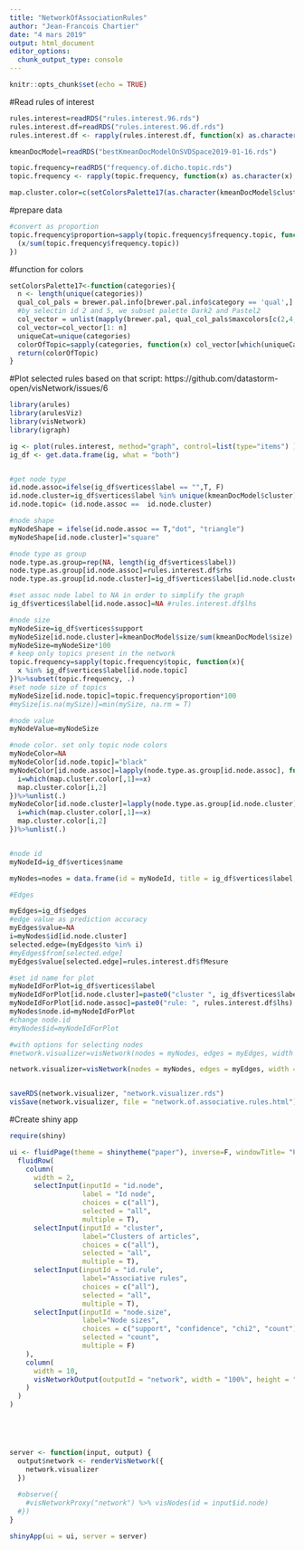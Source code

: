 ```yaml
---
title: "NetworkOfAssociationRules"
author: "Jean-Francois Chartier"
date: "4 mars 2019"
output: html_document
editor_options: 
  chunk_output_type: console
---
```


```r
knitr::opts_chunk$set(echo = TRUE)
```

#Read rules of interest
```r
rules.interest=readRDS("rules.interest.96.rds")
rules.interest.df=readRDS("rules.interest.96.df.rds")
rules.interest.df <- rapply(rules.interest.df, function(x) as.character(x), classes="factor", how="replace")

kmeanDocModel=readRDS("bestKmeanDocModelOnSVDSpace2019-01-16.rds")

topic.frequency=readRDS("frequency.of.dicho.topic.rds")
topic.frequency <- rapply(topic.frequency, function(x) as.character(x), classes="factor", how="replace")

map.cluster.color=c(setColorsPalette17(as.character(kmeanDocModel$cluster)))%>%cbind(names(.),.)%>%unique(.)


```

#prepare data
```r
#convert as proportion
topic.frequency$proportion=sapply(topic.frequency$frequency.topic, function(x){
  (x/sum(topic.frequency$frequency.topic))
})

```

#function for colors
```r
setColorsPalette17<-function(categories){
  n <- length(unique(categories))
  qual_col_pals = brewer.pal.info[brewer.pal.info$category == 'qual',]
  #by selectin id 2 and 5, we subset palette Dark2 and Pastel2
  col_vector = unlist(mapply(brewer.pal, qual_col_pals$maxcolors[c(2,4,5)], rownames(qual_col_pals[c(2,4,5),]))) %>% unique()
  col_vector=col_vector[1: n]
  uniqueCat=unique(categories)
  colorOfTopic=sapply(categories, function(x) col_vector[which(uniqueCat==x)])
  return(colorOfTopic)
}
```



#Plot selected rules
based on that script: https://github.com/datastorm-open/visNetwork/issues/6
```r
library(arules)
library(arulesViz)
library(visNetwork)
library(igraph)

ig <- plot(rules.interest, method="graph", control=list(type="items") )
ig_df <- get.data.frame(ig, what = "both")


#get node type
id.node.assoc=ifelse(ig_df$vertices$label == "",T, F)
id.node.cluster=ig_df$vertices$label %in% unique(kmeanDocModel$cluster)
id.node.topic= (id.node.assoc ==  id.node.cluster)

#node shape
myNodeShape = ifelse(id.node.assoc == T,"dot", "triangle")
myNodeShape[id.node.cluster]="square"

#node type as group
node.type.as.group=rep(NA, length(ig_df$vertices$label))
node.type.as.group[id.node.assoc]=rules.interest.df$rhs
node.type.as.group[id.node.cluster]=ig_df$vertices$label[id.node.cluster]

#set assoc node label to NA in order to simplify the graph
ig_df$vertices$label[id.node.assoc]=NA #rules.interest.df$lhs

#node size
myNodeSize=ig_df$vertices$support
myNodeSize[id.node.cluster]=kmeanDocModel$size/sum(kmeanDocModel$size)
myNodeSize=myNodeSize*100
# keep only topics present in the network
topic.frequency=sapply(topic.frequency$topic, function(x){
  x %in% ig_df$vertices$label[id.node.topic]
})%>%subset(topic.frequency, .)
#set node size of topics
myNodeSize[id.node.topic]=topic.frequency$proportion*100
#mySize[is.na(mySize)]=min(mySize, na.rm = T)

#node value
myNodeValue=myNodeSize

#node color. set only topic node colors
myNodeColor=NA
myNodeColor[id.node.topic]="black"
myNodeColor[id.node.assoc]=lapply(node.type.as.group[id.node.assoc], function(x){
  i=which(map.cluster.color[,1]==x)
  map.cluster.color[i,2]
})%>%unlist(.)
myNodeColor[id.node.cluster]=lapply(node.type.as.group[id.node.cluster], function(x){
  i=which(map.cluster.color[,1]==x)
  map.cluster.color[i,2]
})%>%unlist(.)


#node id
myNodeId=ig_df$vertices$name

myNodes=nodes = data.frame(id = myNodeId, title = ig_df$vertices$label, ig_df$vertices, shape=myNodeShape, group=node.type.as.group, size=myNodeSize, value=myNodeValue, color=myNodeColor, font.size =30) 

#Edges

myEdges=ig_df$edges
#edge value as prediction accuracy
myEdges$value=NA
i=myNodes$id[id.node.cluster]
selected.edge=(myEdges$to %in% i)
#myEdges$from[selected.edge]
myEdges$value[selected.edge]=rules.interest.df$fMesure

#set id name for plot
myNodeIdForPlot=ig_df$vertices$label
myNodeIdForPlot[id.node.cluster]=paste0("cluster ", ig_df$vertices$label[id.node.cluster])
myNodeIdForPlot[id.node.assoc]=paste0("rule: ", rules.interest.df$lhs)
myNodes$node.id=myNodeIdForPlot
#change node.id
#myNodes$id=myNodeIdForPlot

#with options for selecting nodes
#network.visualizer=visNetwork(nodes = myNodes, edges = myEdges, width = "100%", height = "100%") %>% visEdges( arrows = "to" ) %>% visGroups() %>% visEdges(color=list("inherit"="to")) %>% visOptions( highlightNearest = T, nodesIdSelection = TRUE, selectedBy = list(variable="group"))%>%visPhysics(stabilization = FALSE)%>%visInteraction(navigationButtons = TRUE) 

network.visualizer=visNetwork(nodes = myNodes, edges = myEdges, width = "100%", height = "100vh") %>% visEdges( arrows = "to" ) %>% visGroups() %>% visEdges(color=list("inherit"="to")) %>% visOptions( highlightNearest = T, nodesIdSelection = F)%>%visPhysics(stabilization = FALSE)%>%visInteraction(navigationButtons = TRUE) 


saveRDS(network.visualizer, "network.visualizer.rds")
visSave(network.visualizer, file = "network.of.associative.rules.html")
```

#Create shiny app
```r
require(shiny)

ui <- fluidPage(theme = shinytheme("paper"), inverse=F, windowTitle= "PhiloSci topic network", title = "PhiloSci topic network", 
  fluidRow(
    column(
      width = 2,
      selectInput(inputId = "id.node", 
                  label = "Id node", 
                  choices = c("all"), 
                  selected = "all",
                  multiple = T),
      selectInput(inputId = "cluster",
                  label="Clusters of articles",
                  choices = c("all"), 
                  selected = "all",
                  multiple = T),
      selectInput(inputId = "id.rule",
                  label="Associative rules",
                  choices = c("all"), 
                  selected = "all",
                  multiple = T),
      selectInput(inputId = "node.size",
                  label="Node sizes",
                  choices = c("support", "confidence", "chi2", "count"), 
                  selected = "count",
                  multiple = F)
    ),
    column(
      width = 10,
      visNetworkOutput(outputId = "network", width = "100%", height = "100%")
    )
  )
)





server <- function(input, output) {
  output$network <- renderVisNetwork({
    network.visualizer
  })
  
  #observe({
    #visNetworkProxy("network") %>% visNodes(id = input$id.node)
  #})
}

shinyApp(ui = ui, server = server)
```

